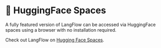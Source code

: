 
# 🤗 HuggingFace Spaces

A fully featured version of LangFlow can be accessed via HuggingFace spaces using a browser with no installation required.

<div style={{ marginBottom: '20px', display: 'flex', justifyContent: 'center' }}>
<ZoomableImage
  alt="Docusaurus themed image"
  sources={{
    light: 'img/hugging-face.png',
    dark: 'img/hugging-face-dark.png',
  }}
  />
</div>

Check out LangFlow on [Hugging Face Spaces](https://huggingface.co/spaces/Logspace/LangFlow).